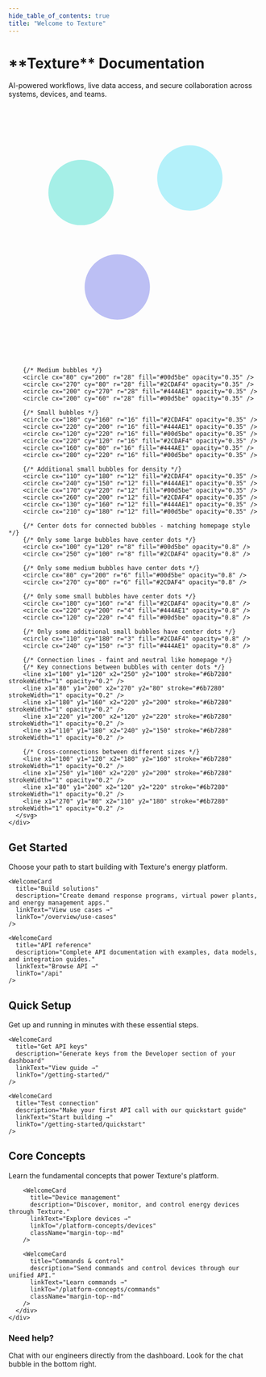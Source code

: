 ```yaml
---
hide_table_of_contents: true
title: "Welcome to Texture"
---
```



<div className="hero-section">
  <div className="hero-container">
    <div className="hero-text">
      <h1>**Texture** Documentation</h1>
      <p className="hero__description">AI-powered workflows, live data access, and secure collaboration across systems, devices, and teams.</p>
    </div>
    <div className="hero-visual">
      <svg className="network-svg" width="100%" height="350" viewBox="0 0 350 350">
        {/* Static bubble network - matching homepage style */}
        {/* Large bubbles - connected ones will have center dots */}
        <circle cx="100" cy="120" r="45" fill="#00d5be" opacity="0.35" />
        <circle cx="250" cy="100" r="45" fill="#2CDAF4" opacity="0.35" />
        <circle cx="150" cy="250" r="45" fill="#444AE1" opacity="0.35" />
        
        {/* Medium bubbles */}
        <circle cx="80" cy="200" r="28" fill="#00d5be" opacity="0.35" />
        <circle cx="270" cy="80" r="28" fill="#2CDAF4" opacity="0.35" />
        <circle cx="200" cy="270" r="28" fill="#444AE1" opacity="0.35" />
        <circle cx="200" cy="60" r="28" fill="#00d5be" opacity="0.35" />
        
        {/* Small bubbles */}
        <circle cx="180" cy="160" r="16" fill="#2CDAF4" opacity="0.35" />
        <circle cx="220" cy="200" r="16" fill="#444AE1" opacity="0.35" />
        <circle cx="120" cy="220" r="16" fill="#00d5be" opacity="0.35" />
        <circle cx="220" cy="120" r="16" fill="#2CDAF4" opacity="0.35" />
        <circle cx="160" cy="80" r="16" fill="#444AE1" opacity="0.35" />
        <circle cx="280" cy="220" r="16" fill="#00d5be" opacity="0.35" />
        
        {/* Additional small bubbles for density */}
        <circle cx="110" cy="180" r="12" fill="#2CDAF4" opacity="0.35" />
        <circle cx="240" cy="150" r="12" fill="#444AE1" opacity="0.35" />
        <circle cx="170" cy="220" r="12" fill="#00d5be" opacity="0.35" />
        <circle cx="260" cy="200" r="12" fill="#2CDAF4" opacity="0.35" />
        <circle cx="130" cy="160" r="12" fill="#444AE1" opacity="0.35" />
        <circle cx="210" cy="180" r="12" fill="#00d5be" opacity="0.35" />
        
        {/* Center dots for connected bubbles - matching homepage style */}
        {/* Only some large bubbles have center dots */}
        <circle cx="100" cy="120" r="8" fill="#00d5be" opacity="0.8" />
        <circle cx="250" cy="100" r="8" fill="#2CDAF4" opacity="0.8" />
        
        {/* Only some medium bubbles have center dots */}
        <circle cx="80" cy="200" r="6" fill="#00d5be" opacity="0.8" />
        <circle cx="270" cy="80" r="6" fill="#2CDAF4" opacity="0.8" />
        
        {/* Only some small bubbles have center dots */}
        <circle cx="180" cy="160" r="4" fill="#2CDAF4" opacity="0.8" />
        <circle cx="220" cy="200" r="4" fill="#444AE1" opacity="0.8" />
        <circle cx="120" cy="220" r="4" fill="#00d5be" opacity="0.8" />
        
        {/* Only some additional small bubbles have center dots */}
        <circle cx="110" cy="180" r="3" fill="#2CDAF4" opacity="0.8" />
        <circle cx="240" cy="150" r="3" fill="#444AE1" opacity="0.8" />
        
        {/* Connection lines - faint and neutral like homepage */}
        {/* Key connections between bubbles with center dots */}
        <line x1="100" y1="120" x2="250" y2="100" stroke="#6b7280" strokeWidth="1" opacity="0.2" />
        <line x1="80" y1="200" x2="270" y2="80" stroke="#6b7280" strokeWidth="1" opacity="0.2" />
        <line x1="180" y1="160" x2="220" y2="200" stroke="#6b7280" strokeWidth="1" opacity="0.2" />
        <line x1="220" y1="200" x2="120" y2="220" stroke="#6b7280" strokeWidth="1" opacity="0.2" />
        <line x1="110" y1="180" x2="240" y2="150" stroke="#6b7280" strokeWidth="1" opacity="0.2" />
        
        {/* Cross-connections between different sizes */}
        <line x1="100" y1="120" x2="180" y2="160" stroke="#6b7280" strokeWidth="1" opacity="0.2" />
        <line x1="250" y1="100" x2="220" y2="200" stroke="#6b7280" strokeWidth="1" opacity="0.2" />
        <line x1="80" y1="200" x2="120" y2="220" stroke="#6b7280" strokeWidth="1" opacity="0.2" />
        <line x1="270" y1="80" x2="110" y2="180" stroke="#6b7280" strokeWidth="1" opacity="0.2" />
      </svg>
    </div>
  </div>
</div>

<div className="container-fluid">
  <div className="row margin-top--lg">
    <div className="col col--12">
      <h2>Get Started</h2>
      <p className="section-description">Choose your path to start building with Texture's energy platform.</p>
    </div>
  </div>

  <div className="row margin-top--md action-cards-container">
    <WelcomeCard
      title="Connect devices"
      description="Add energy devices to your application. Works with solar, batteries, EVs, and more."
      linkText="Get started →"
      linkTo="/getting-started"
    />
    
    <WelcomeCard
      title="Build solutions"
      description="Create demand response programs, virtual power plants, and energy management apps."
      linkText="View use cases →"
      linkTo="/overview/use-cases"
    />
    
    <WelcomeCard
      title="API reference"
      description="Complete API documentation with examples, data models, and integration guides."
      linkText="Browse API →"
      linkTo="/api"
    />
  </div>

  <div className="row margin-top--lg">
    <div className="col col--12">
      <h2>Quick Setup</h2>
      <p className="section-description">Get up and running in minutes with these essential steps.</p>
    </div>
  </div>

  <div className="row quick-setup-cards-container">
    <WelcomeCard
      title="Create account"
      description="Sign up at dashboard.texturehq.com"
      linkText="Learn more →"
      linkTo="/getting-started/signing-up"
    />
    
    <WelcomeCard
      title="Get API keys"
      description="Generate keys from the Developer section of your dashboard"
      linkText="View guide →"
      linkTo="/getting-started/"
    />
    
    <WelcomeCard
      title="Test connection"
      description="Make your first API call with our quickstart guide"
      linkText="Start building →"
      linkTo="/getting-started/quickstart"
    />
  </div>

  <div className="row margin-top--lg">
    <div className="col col--12">
      <h2>Core Concepts</h2>
      <p className="section-description">Learn the fundamental concepts that power Texture's platform.</p>
    </div>
  </div>

  <div className="row concept-cards-container">
    <div className="col col--12">
      <div className="row">
        <WelcomeCard
          title="Platform concepts"
          description="Learn the core concepts that power Texture's platform."
          linkText="Learn concepts →"
          linkTo="/platform-concepts/overview"
          className="margin-top--md"
        />
        
        <WelcomeCard
          title="Device management"
          description="Discover, monitor, and control energy devices through Texture."
          linkText="Explore devices →"
          linkTo="/platform-concepts/devices"
          className="margin-top--md"
        />
        
        <WelcomeCard
          title="Commands & control"
          description="Send commands and control devices through our unified API."
          linkText="Learn commands →"
          linkTo="/platform-concepts/commands"
          className="margin-top--md"
        />
      </div>
    </div>
  </div>

  <div className="row margin-top--lg margin-bottom--lg">
    <div className="col col--12">
      <div className="help-card">
        <div className="help-card__header">
          <h3>Need help?</h3>
        </div>
        <div className="help-card__body">
          <p>
            Chat with our engineers directly from the dashboard. Look for the chat bubble in the bottom right.
          </p>
        </div>
      </div>
    </div>
  </div>
</div>

<style jsx>{`
  .hero-section {
    padding: 4rem 0;
    margin: 0;
    position: relative;
    overflow: hidden;
    background: linear-gradient(135deg, #ffffff 0%, #f8f9ff 50%, #f0f2ff 100%);
    min-height: 400px;
  }

  .hero-container {
    max-width: 1200px;
    margin: 0 auto;
    padding: 0 2rem;
    display: flex;
    align-items: center;
    justify-content: space-between;
    gap: 4rem;
    height: 100%;
  }

  .hero-text {
    flex: 1;
    max-width: 500px;
  }

  .hero-visual {
    flex: 1;
    display: flex;
    align-items: center;
    justify-content: center;
    height: 350px;
    padding-top: 2rem;
  }

  .network-svg {
    width: 100%;
    height: 100%;
    max-width: 400px;
  }

  .hero-section h1 {
    font-size: 3rem;
    margin-bottom: 1.5rem;
    margin-top: 0 !important;
    font-weight: 700;
    color: var(--ifm-color-emphasis-900);
    line-height: 1.2;
  }

  .hero-section p {
    font-size: 1.25rem;
    color: var(--ifm-color-emphasis-600);
    margin-bottom: 0;
  }

  .hero__description {
    font-size: 1.25rem !important;
    color: var(--ifm-color-emphasis-700) !important;
    margin-top: 1rem;
    margin-bottom: 0;
    line-height: 1.6;
    font-weight: 400 !important;
    max-width: 500px;
  }

  .section-description {
    font-size: 1.125rem;
    color: var(--ifm-color-emphasis-700);
    margin-top: 0.5rem;
    margin-bottom: 0;
    line-height: 1.5;
  }

  /* Welcome Cards */
  .welcome-card-link {
    display: block;
    text-decoration: none;
    color: inherit;
  }

  .welcome-card-link:hover {
    text-decoration: none;
  }

  .welcome-card {
    display: flex;
    flex-direction: column;
    height: 100%;
    min-height: 240px;
    background: var(--ifm-card-background-color);
    border: 1px solid #9ca3af;
    border-radius: 12px;
    margin-bottom: 1.5rem;
    transition: all 0.2s ease;
    cursor: pointer;
    position: relative;
    overflow: hidden;
  }

  .welcome-card-link:hover .welcome-card {
    border: 2px solid var(--ifm-color-primary);
    background-color: #fafbfc;
    transform: translateY(-1px);
    box-shadow: 0 2px 8px rgba(0, 0, 0, 0.06);
  }

  .welcome-card__header {
    padding: 2rem 1.5rem 0.75rem;
  }

  .welcome-card__header h3 {
    margin: 0 !important;
    font-size: 1.125rem;
    font-weight: 600;
    color: var(--ifm-color-emphasis-900);
  }

  .welcome-card__body {
    padding: 0 1.5rem;
    flex-grow: 1;
  }

  .welcome-card__body p {
    font-size: 0.95rem;
    line-height: 1.5;
    color: var(--ifm-color-emphasis-700);
    margin-bottom: 0;
  }

  .welcome-card__footer {
    padding: 0 1.5rem 1.5rem;
    display: flex;
    align-items: center;
    justify-content: flex-start;
    margin-top: auto;
    flex-shrink: 0;
    padding-top: 1rem;
  }

  .welcome-card__link {
    color: var(--ifm-color-primary);
    text-decoration: none;
    font-weight: 500;
    font-size: 0.95rem;
    transition: text-decoration 0.2s ease;
  }

  .welcome-card-link:hover .welcome-card__link {
    text-decoration: underline;
  }

  /* Help Card */
  .help-card {
    background: #f8f9ff;
    border: 1px solid #e5e7eb;
    border-radius: 12px;
    padding: 1.5rem;
    text-align: left;
    position: relative;
    overflow: hidden;
  }

  .help-card__header h3 {
    margin: 0 0 0.75rem 0;
    font-size: 1.25rem;
    font-weight: 600;
    color: var(--ifm-color-emphasis-900);
  }

  .help-card__body p {
    margin: 0;
    font-size: 1rem;
    color: var(--ifm-color-emphasis-700);
    line-height: 1.6;
  }
  
  /* Responsive behavior for cards */
  @media (max-width: 996px) {
    .action-cards-container,
    .concept-cards-container,
    .quick-setup-cards-container {
      justify-content: center;
    }
  }

  @media (max-width: 768px) {
    .action-card,
    .quick-setup-card,
    .concept-card {
      margin-bottom: 2rem;
    }
    
    .action-cards-container .col,
    .quick-setup-cards-container .col,
    .concept-cards-container .col {
      margin-bottom: 2rem;
    }
  }

  @media (max-width: 480px) {
    .action-card,
    .quick-setup-card,
    .concept-card {
      margin-bottom: 2.5rem;
    }
    
    .action-cards-container .col,
    .quick-setup-cards-container .col,
    .concept-cards-container .col {
      margin-bottom: 2.5rem;
    }
  }

  /* Responsive adjustments */
  @media (max-width: 996px) {
    .hero-section {
      padding: 3rem 0;
      min-height: 300px;
    }
    
    .hero-container {
      flex-direction: column;
      gap: 2rem;
      text-align: center;
    }
    
    .hero-text {
      max-width: none;
    }
    
    .hero-visual {
      height: 250px;
    }
    
    .hero-visual {
      height: 200px;
    }
    
    .hero__description {
      font-size: 1rem !important;
      max-width: none;
    }
  }

  @media (max-width: 768px) {
    .hero-section {
      padding: 2rem 0;
    }
    
    .hero-container {
      padding: 0 1rem;
      gap: 1.5rem;
    }
    
    .hero-visual {
      height: 200px;
    }
    
    .hero__description {
      font-size: 0.95rem !important;
      line-height: 1.5;
    }
  }

  @media (max-width: 480px) {
    .hero-section {
      padding: 1.5rem 0;
    }
    
    .hero-container {
      padding: 0 1rem;
      gap: 1rem;
    }
    
    .hero-visual {
      height: 180px;
    }
    
    .hero__description {
      font-size: 0.875rem !important;
      line-height: 1.4;
    }
  }
`}</style>